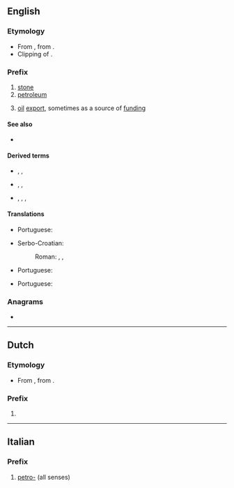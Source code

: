 {{also|petro|Petro}}
==English==

===Etymology===
* From {{der|en|la|petra||stone, rock}}, from {{der|en|grc|πέτρα||stone, rock}}.
* Clipping of {{m|en|petroleum}}.

===Prefix===
{{en-prefix}}

# [[stone]]
# [[petroleum]]
# {{lb|en|neologism}} [[oil]] [[export]], sometimes as a source of [[funding]]

====See also====
* {{m|en|oleo-}}

====Derived terms====
* {{sense|of stone}} {{l|en|petroform}}, {{l|en|petroglyph}}, {{l|en|petroleum}}
* {{sense|of petroleum-based products}} {{l|en|petro-free}}, {{l|en|petrochemical}}, {{l|en|petroholic}}
* {{sense|of, or funded by, oil export}} {{l|en|petrodollar}}, {{l|en|petro-superpower}}, {{l|en|petro-dictatorship}}, {{l|en|petrostate}}

====Translations====
{{trans-top|stone}}
* Portuguese: {{t|pt|petro-}}
{{trans-mid}}
* Serbo-Croatian:
*: Roman: {{t|sh|petr-}}, {{t|sh|petri-}}, {{t|sh|petro-}}
{{trans-bottom}}

{{trans-top|petroleum}}
* Portuguese: {{t|pt|petro-}}
{{trans-mid}}
{{trans-bottom}}

{{trans-top|oil export}}
* Portuguese: {{t|pt|petro-}}
{{trans-mid}}
{{trans-bottom}}

===Anagrams===
* {{anagrams|en|a=eoprt|-trope|Perot|Porte|opter|ptero-|repot|tepor|toper|trope}}

----

==Dutch==

===Etymology===
* From {{der|nl|la|petra||stone, rock}}, from {{der|nl|grc|πέτρα||stone, rock}}.

===Prefix===
{{head|nl|prefix}}

# {{l|en|petro-}}

{{prefixsee|nl}}

----

==Italian==

===Prefix===
{{head|it|prefix}}

# [[#English|petro-]] (all senses)